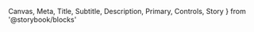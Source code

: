   Canvas,
  Meta,
  Title,
  Subtitle,
  Description,
  Primary,
  Controls,
  Story
} from '@storybook/blocks'



<Meta of={FlexStories} />

<Title />

- [Overview](#overview)
- [Props](#props)
- [Use cases and examples](#use-cases-and-examples)
- [Related components](#related-components)

## Overview

<Subtitle />
<Description />
<Primary />

## Props

<Controls />

_Note: Flex also accepts all layout props from [Box](?path=/docs/components-layout-box--documentation)_

## Use cases and examples

- Use Flex as a container to align and lay out elements without css.
- Use Box to wrap and size individual elements, then wrap in Flex to align a set of Box siblings.
- Use Flex around a single element to center or align it.
- Use Flex to add alignment spacing, and padding/margin props all at once. It accepts all the props from Box as well.
- Prefer Box if the flex props are not being used.

## Alignment

### Row

<Canvas>
  <Story of={FlexStories.Default} />
</Canvas>

### Column

<Canvas>
  <Story of={FlexStories.Column} />
</Canvas>

## Spacing

### Centered

<Canvas>
  <Story of={FlexStories.Centered} />
</Canvas>

### Spaced Evenly

<Canvas>
  <Story of={FlexStories.SpacedEvenly} />
</Canvas>

## Related components

<RelatedComponents componentNames={['Box', 'Divider', 'Paper']} />
